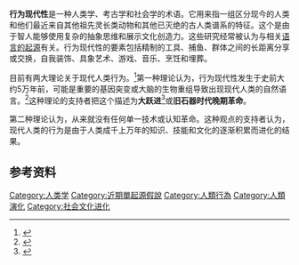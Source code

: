 '''行为现代性'''是一种人类学、考古学和社会学的术语。它用来指一组区分现今的人类和他们最近来自其他祖先灵长类动物和其他已灭绝的古人类谱系的特征。这个是由于智人能够使用复杂的抽象思维和展示文化创造力。这些研究经常被认为与相关[[语言的起源|语言的起源]]有关。行为现代性的要素包括精制的工具、捕鱼、群体之间的长距离分享或交换，自我装饰、具象艺术、游戏、音乐、烹饪和埋葬。

目前有两大理论关于现代人类行为。<ref name="mayell">{{cite journal | last=Mayell | first=Hillary | url=http://news.nationalgeographic.com/news/2003/02/0220_030220_humanorigins2.html | title=When Did "Modern" Behavior Emerge in Humans? | year=2003 | journal= | access-date=2014-10-16 | archive-date=2018-07-30 | archive-url=https://web.archive.org/web/20180730073730/https://news.nationalgeographic.com/news/2003/02/0220_030220_humanorigins2.html | dead-url=no }}</ref>第一种理论认为，行为现代性发生于史前大约5万年前，可能是重要的基因突变或大脑的生物重组导致出现现代人类的自然语言。<ref name="Ehrlich">{{cite book | last = Ehrlich | first = Paul R.| title = Human Natures: Genes, Cultures, and the Human Prospect | publisher = Island Press | year = 2002 | isbn = 978-1-55963-779-4 | pages = 159–160 }}</ref>这种理论的支持者把这个描述为'''大跃进'''<ref name="GGS 39">{{cite book | last = Diamond | first = Jared | authorlink = Jared Diamond | title = [[槍炮、病菌與鋼鐵|槍炮、病菌與鋼鐵]] | publisher = [[W·W·诺顿公司|W·W·诺顿公司]] | year = 1999 | isbn = 978-0-393-31755-8 | page = 39 }}</ref>或'''旧石器时代晚期革命'''。

第二种理论认为，从来就没有任何单一技术或认知革命。这种观点的支持者认为，现代人类的行为是由于人类成千上万年的知识、技能和文化的逐渐积累而进化的结果。

==参考资料==
{{Reflist}}

[[Category:人类学|Category:人类学]]
[[Category:近期單起源假說|Category:近期單起源假說]]
[[Category:人類行為|Category:人類行為]]
[[Category:人類演化|Category:人類演化]]
[[Category:社会文化进化|Category:社会文化进化]]